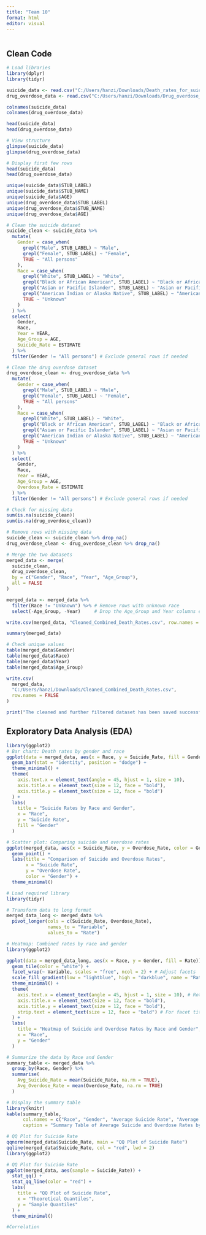 ```yaml
---
title: "Team 10"
format: html
editor: visual
---
```


```r
      
```

## Clean Code

```r
# Load libraries
library(dplyr)
library(tidyr)
```

```r
suicide_data <- read.csv("C:/Users/hanzi/Downloads/Death_rates_for_suicide__by_sex__race__Hispanic_origin__and_age__United_States.csv")
drug_overdose_data <- read.csv("C:/Users/hanzi/Downloads/Drug_overdose_death_rates__by_drug_type__sex__age__race__and_Hispanic_origin__United_States.csv")
```

```r
colnames(suicide_data)
colnames(drug_overdose_data)
```


```r
head(suicide_data)
head(drug_overdose_data)
```
```r
# View structure
glimpse(suicide_data)
glimpse(drug_overdose_data)

# Display first few rows
head(suicide_data)
head(drug_overdose_data)
```

```r
unique(suicide_data$STUB_LABEL)
unique(suicide_data$STUB_NAME)
unique(suicide_data$AGE)
unique(drug_overdose_data$STUB_LABEL)
unique(drug_overdose_data$STUB_NAME)
unique(drug_overdose_data$AGE)
```

```r
# Clean the suicide dataset
suicide_clean <- suicide_data %>%
  mutate(
    Gender = case_when(
      grepl("Male", STUB_LABEL) ~ "Male",
      grepl("Female", STUB_LABEL) ~ "Female",
      TRUE ~ "All persons"
    ),
    Race = case_when(
      grepl("White", STUB_LABEL) ~ "White",
      grepl("Black or African American", STUB_LABEL) ~ "Black or African American",
      grepl("Asian or Pacific Islander", STUB_LABEL) ~ "Asian or Pacific Islander",
      grepl("American Indian or Alaska Native", STUB_LABEL) ~ "American Indian or Alaska Native",
      TRUE ~ "Unknown"
    )
  ) %>%
  select(
    Gender, 
    Race,
    Year = YEAR,
    Age_Group = AGE,
    Suicide_Rate = ESTIMATE
  ) %>%
  filter(Gender != "All persons") # Exclude general rows if needed

# Clean the drug overdose dataset
drug_overdose_clean <- drug_overdose_data %>%
  mutate(
    Gender = case_when(
      grepl("Male", STUB_LABEL) ~ "Male",
      grepl("Female", STUB_LABEL) ~ "Female",
      TRUE ~ "All persons"
    ),
    Race = case_when(
      grepl("White", STUB_LABEL) ~ "White",
      grepl("Black or African American", STUB_LABEL) ~ "Black or African American",
      grepl("Asian or Pacific Islander", STUB_LABEL) ~ "Asian or Pacific Islander",
      grepl("American Indian or Alaska Native", STUB_LABEL) ~ "American Indian or Alaska Native",
      TRUE ~ "Unknown"
    )
  ) %>%
  select(
    Gender,
    Race,
    Year = YEAR,
    Age_Group = AGE,
    Overdose_Rate = ESTIMATE
  ) %>%
  filter(Gender != "All persons") # Exclude general rows if needed
```


```r
# Check for missing data
sum(is.na(suicide_clean))
sum(is.na(drug_overdose_clean))

# Remove rows with missing data
suicide_clean <- suicide_clean %>% drop_na()
drug_overdose_clean <- drug_overdose_clean %>% drop_na()
```

```r
# Merge the two datasets
merged_data <- merge(
  suicide_clean,
  drug_overdose_clean,
  by = c("Gender", "Race", "Year", "Age_Group"),
  all = FALSE 
)

merged_data <- merged_data %>%
  filter(Race != "Unknown") %>% # Remove rows with unknown race
  select(-Age_Group, -Year)     # Drop the Age_Group and Year columns entirely

```

```r
write.csv(merged_data, "Cleaned_Combined_Death_Rates.csv", row.names = FALSE)
```

```r
summary(merged_data)

# Check unique values
table(merged_data$Gender)
table(merged_data$Race)
table(merged_data$Year)
table(merged_data$Age_Group)
```

```r
write.csv(
  merged_data,
  "C:/Users/hanzi/Downloads/Cleaned_Combined_Death_Rates.csv",
  row.names = FALSE
)

print("The cleaned and further filtered dataset has been saved successfully!")
```

## Exploratory Data Analysis (EDA)

```r
library(ggplot2)
# Bar chart: Death rates by gender and race
ggplot(data = merged_data, aes(x = Race, y = Suicide_Rate, fill = Gender)) +
  geom_bar(stat = "identity", position = "dodge") +
  theme_minimal() +
  theme(
    axis.text.x = element_text(angle = 45, hjust = 1, size = 10),
    axis.title.x = element_text(size = 12, face = "bold"),
    axis.title.y = element_text(size = 12, face = "bold")
  ) +
  labs(
    title = "Suicide Rates by Race and Gender",
    x = "Race",
    y = "Suicide Rate",
    fill = "Gender"
  )
```



```r
# Scatter plot: Comparing suicide and overdose rates
ggplot(merged_data, aes(x = Suicide_Rate, y = Overdose_Rate, color = Gender)) +
  geom_point() +
  labs(title = "Comparison of Suicide and Overdose Rates",
       x = "Suicide Rate",
       y = "Overdose Rate",
       color = "Gender") +
  theme_minimal()
```

```r
# Load required library
library(tidyr)

# Transform data to long format
merged_data_long <- merged_data %>%
  pivot_longer(cols = c(Suicide_Rate, Overdose_Rate), 
               names_to = "Variable", 
               values_to = "Rate")

# Heatmap: Combined rates by race and gender
library(ggplot2)

ggplot(data = merged_data_long, aes(x = Race, y = Gender, fill = Rate)) +
  geom_tile(color = "white") +
  facet_wrap(~ Variable, scales = "free", ncol = 2) + # Adjust facets
  scale_fill_gradient(low = "lightblue", high = "darkblue", name = "Rate") +
  theme_minimal() +
  theme(
    axis.text.x = element_text(angle = 45, hjust = 1, size = 10), # Rotate and space x-axis labels
    axis.title.x = element_text(size = 12, face = "bold"),
    axis.title.y = element_text(size = 12, face = "bold"),
    strip.text = element_text(size = 12, face = "bold") # For facet titles
  ) +
  labs(
    title = "Heatmap of Suicide and Overdose Rates by Race and Gender",
    x = "Race",
    y = "Gender"
  )
```

```r
# Summarize the data by Race and Gender
summary_table <- merged_data %>%
  group_by(Race, Gender) %>%
  summarise(
    Avg_Suicide_Rate = mean(Suicide_Rate, na.rm = TRUE),
    Avg_Overdose_Rate = mean(Overdose_Rate, na.rm = TRUE)
  )

# Display the summary table
library(knitr)
kable(summary_table, 
      col.names = c("Race", "Gender", "Average Suicide Rate", "Average Overdose Rate"),
      caption = "Summary Table of Average Suicide and Overdose Rates by Race and Gender")
```

```r
# QQ Plot for Suicide Rate
qqnorm(merged_data$Suicide_Rate, main = "QQ Plot of Suicide Rate")
qqline(merged_data$Suicide_Rate, col = "red", lwd = 2)
library(ggplot2)

# QQ Plot for Suicide Rate
ggplot(merged_data, aes(sample = Suicide_Rate)) +
  stat_qq() +
  stat_qq_line(color = "red") +
  labs(
    title = "QQ Plot of Suicide Rate",
    x = "Theoretical Quantiles",
    y = "Sample Quantiles"
  ) +
  theme_minimal()
```

```r
#Correlation




```






